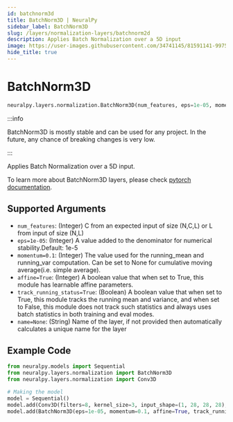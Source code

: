 ```yaml
---
id: batchnorm3d
title: BatchNorm3D | NeuralPy
sidebar_label: BatchNorm3D
slug: /layers/normalization-layers/batchnorm2d
description: Applies Batch Normalization over a 5D input
image: https://user-images.githubusercontent.com/34741145/81591141-99752900-93d9-11ea-9ef6-cc2c68daaa19.png
hide_title: true
---
```


# BatchNorm3D

```python
neuralpy.layers.normalization.BatchNorm3D(num_features, eps=1e-05, momentum=0.1, affine=True, track_running_status=True, name=None)
```

:::info

BatchNorm3D is mostly stable and can be used for any project. In the future, any chance of breaking changes is very low.

:::

Applies Batch Normalization over a 5D input.

To learn more about BatchNorm3D layers, please check [pytorch documentation](https://pytorch.org/docs/stable/nn.html#batchnorm3d).

## Supported Arguments

- `num_features`: (Integer) C from an expected input of size (N,C,L) or L from input of size (N,L)
- `eps=1e-05`: (Integer) A value added to the denominator for numerical stability.Default: 1e-5
- `momentum=0.1`: (Integer) The value used for the running_mean and running_var computation. Can be set to None for cumulative moving average(i.e. simple average).
- `affine=True`: (Integer) A boolean value that when set to True, this module has learnable affine parameters.
- `track_running_status=True`: (Boolean) A boolean value that when set to True, this module tracks the running mean and variance, and when set to False, this module does not track such statistics and always uses batch statistics in both training and eval modes.
- `name=None`: (String) Name of the layer, if not provided then automatically calculates a unique name for the layer

## Example Code

```python
from neuralpy.models import Sequential
from neuralpy.layers.normalization import BatchNorm3D
from neuralpy.layers.normalization import Conv3D

# Making the model
model = Sequential()
model.add(Conv3D(filters=8, kernel_size=3, input_shape=(1, 28, 28, 28), stride=1, name="first cnn"))
model.add(BatchNorm3D(eps=1e-05, momentum=0.1, affine=True, track_running_status=True, name="batch norm"))
```
